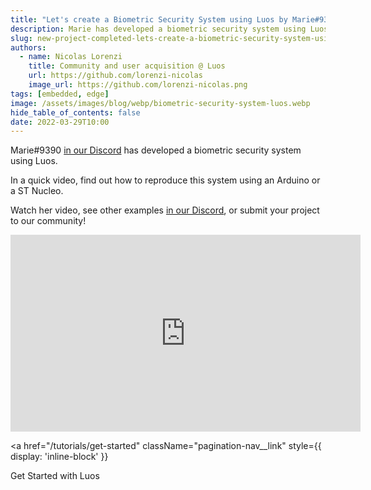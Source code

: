 ```yaml
---
title: "Let's create a Biometric Security System using Luos by Marie#9390"
description: Marie has developed a biometric security system using Luos.
slug: new-project-completed-lets-create-a-biometric-security-system-using-luos-by-marie-9390
authors:
  - name: Nicolas Lorenzi
    title: Community and user acquisition @ Luos
    url: https://github.com/lorenzi-nicolas
    image_url: https://github.com/lorenzi-nicolas.png
tags: [embedded, edge]
image: /assets/images/blog/webp/biometric-security-system-luos.webp
hide_table_of_contents: false
date: 2022-03-29T10:00
---
```


Marie#9390 <a rel="external nofollow" href="https://discord.gg/luos-community-902486791658041364" target="_blank">in our Discord</a> has developed a biometric security system using Luos.

<!--truncate-->

In a quick video, find out how to reproduce this system using an Arduino or a ST Nucleo.

Watch her video, see other examples <a rel="external nofollow" href="https://discord.gg/luos-community-902486791658041364" target="_blank">in our Discord</a>, or submit your project to our community!

<iframe
  width="560"
  height="315"
  src="https://www.youtube.com/embed/GTKc-dwlLMM"
  title="Let's create a Biometric Security System using Luos ! (Arduino Zero or Nucleo L432)"
  frameBorder="0"
  allow="accelerometer; autoplay; clipboard-write; encrypted-media; gyroscope; picture-in-picture"
  allowFullScreen
></iframe>

<a
  href="/tutorials/get-started"
  className="pagination-nav__link"
  style={{ display: 'inline-block' }}
>
  Get Started with Luos
</a>
